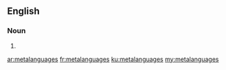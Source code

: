 ==English==

===Noun===
{{head|en}}

# {{plural of|metalanguage}}

[[ar:metalanguages]]
[[fr:metalanguages]]
[[ku:metalanguages]]
[[my:metalanguages]]